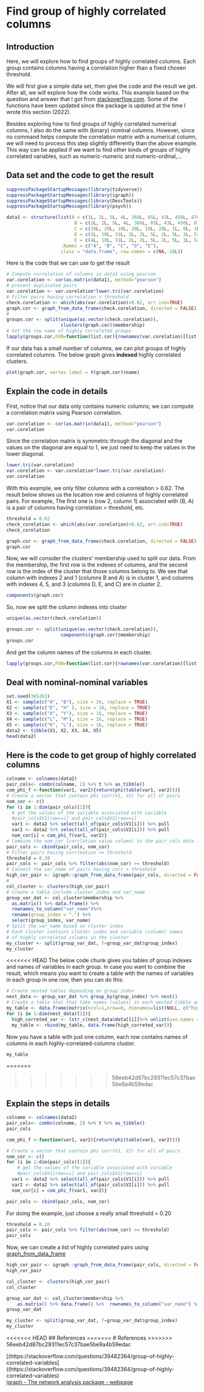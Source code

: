 # Find group of highly correlated columns

## Introduction

Here, we will explore how to find groups of highly correlated columns. Each group contains columns having a correlation higher than a fixed chosen threshold. 

We will first give a simple data set, then give the code and the result we get. After all, we will explore how the code works. This example based on the question and answer that I got from [stackoverflow.com](https://stackoverflow.com/questions/39482364/group-of-highly-correlated-variables). Some of the functions have been updated since the package is updated at the time I wrote this section (2022). 

Besides exploring how to find groups of highly correlated numerical columns, I also do the same with (binary) nominal columns. However, since no command helps compute the correlation matrix with a numerical column, we will need to process this step slightly differently than the above example. This way can be applied if we want to find other kinds of groups of highly correlated variables, such as numeric-numeric and numeric-ordinal,...

## Data set and the code to get the result
```r
suppressPackageStartupMessages(library(tidyverse))
suppressPackageStartupMessages(library(igraph))
suppressPackageStartupMessages(library(DescTools))
suppressPackageStartupMessages(library(psych))  
```

```r
data1 <- structure(list(A = c(1L, 2L, 5L, 4L, 366L, 65L, 43L, 456L, 876L, 78L, 687L, 378L, 378L, 34L, 53L, 43L), 
                         B = c(2L, 2L, 5L, 4L, 366L, 65L, 43L, 456L, 876L, 78L, 687L, 378L, 378L, 34L, 53L, 41L), 
                         C = c(10L, 20L, 10L, 20L, 10L, 20L, 1L, 0L, 1L, 2010L,20L, 10L, 10L, 10L, 10L, 10L), 
                         D = c(2L, 10L, 31L, 2L, 2L, 5L, 2L, 5L, 1L, 52L, 1L, 2L, 52L, 6L, 2L, 1L), 
                         E = c(4L, 10L, 31L, 2L, 2L, 5L, 2L, 5L, 1L, 52L, 1L, 2L, 52L, 6L, 2L, 3L)), 
                    .Names = c("A", "B", "C", "D", "E"), 
                    class = "data.frame", row.names = c(NA,-16L))
```

Here is the code that we can use to get the result

```r
# Compute correlation of columns in data1 using pearson
var.corelation <- cor(as.matrix(data1), method="pearson")
# prevent duplicated pairs
var.corelation <- var.corelation*lower.tri(var.corelation)
# Filter pairs having correlation > threshold
check.corelation <- which(abs(var.corelation)>0.62, arr.ind=TRUE)
graph.cor <- graph_from_data_frame(check.corelation, directed = FALSE)
#
groups.cor <- split(unique(as.vector(check.corelation)),    
                    clusters(graph.cor)$membership)
# Get the row name of highly correlated groups
lapply(groups.cor,FUN=function(list.cor){rownames(var.corelation)[list.cor]})
```
If our data has a small number of columns, we can plot groups of highly correlated columns. The below graph gives **indexed** highly correlated clusters.

```r
plot(graph.cor, vertex.label = V(graph.cor)$name)
```

## Explain the code in details

First, notice that our data only contains numeric columns; we can compute a correlation matrix using Pearson correlation.

```r
var.corelation <- cor(as.matrix(data1), method="pearson")
var.corelation
```
Since the correlation matrix is symmetric through the diagonal and the values on the diagonal are equal to 1, we just need to keep the values in the lower diagonal. 

```r
lower.tri(var.corelation)
var.corelation <- var.corelation*lower.tri(var.corelation)-
var.corelation
```

With this example, we only filter columns with a correlation > 0.62. The result below shows us the location row and columns of highly correlated pairs. For example, The first one is (row 2, column 1) associated with (B, A) is a pair of columns having correlation > threshold, etc. 

```r
threshold = 0.62
check_corelation <- which(abs(var.corelation)>0.62, arr.ind=TRUE)
check_corelation
```

```r
graph.cor <- graph_from_data_frame(check.corelation, directed = FALSE)
graph.cor
```
Now, we will consider the clusters' membership used to split our data. From the membership, the first row is the indexes of columns, and the second row is the index of the cluster that those columns belong to. We see that column with indexes 2 and 1 (columns B and A) is in cluster 1, and columns with indexes 4, 5, and 3 (columns D, E, and C) are in cluster 2.
```r
components(graph.cor)
```

So, now we split the column indexes into cluster
```r
unique(as.vector(check.corelation))
```

```r
groups.cor <- split(unique(as.vector(check.corelation)),  
                    components(graph.cor)$membership)
groups.cor
```

And get the column names of the columns in each cluster. 
```r
lapply(groups.cor,FUN=function(list.cor){rownames(var.corelation)[list.cor]})
```

## Deal with nominal-nominal variables

```r
set.seed(365263)
X1 <- sample(c("A", "B"), size = 16, replace = TRUE)
X2 <- sample(c("E", "H" ), size = 16, replace = TRUE)
X3 <- sample(c("X", "Y"), size = 16, replace = TRUE)
X4 <- sample(c("L", "M"), size = 16, replace = TRUE)
X5 <- sample(c("K", "L"), size = 16, replace = TRUE)
data2 <- tibble(X1, X2, X3, X4, X5)
head(data2)
```
## Here is the code to get group of highly correlated columns

```r
colname <- colnames(data2)
pair_cols<- combn(colname, 2) %>% t %>% as_tibble()
com_phi_f <-function(var1, var2){return(phi(table(var1, var2)))}
# Create a vector that contain phi corr(V1, V2) for all of pairs
nom_cor <- c()
for (i in 1:dim(pair_cols)[1]){
  # get the values of the variable associated with variable 
  #pair_cols$V1[row==i] and pair_cols$V2[row==i]
  var1 <- data2 %>% select(all_of(pair_cols$V1[i])) %>% pull
  var2 <- data2 %>% select(all_of(pair_cols$V2[i])) %>% pull
  nom_cor[i] = com_phi_f(var1, var2)}
# Combine the nom_cor (corrlation value column) to the pair_cols data frame
pair_cols <- cbind(pair_cols, nom_cor) 
# Filter pairs having corrleation >= threshold
threshold = 0.20
pair_cols <- pair_cols %>% filter(abs(nom_cor) >= threshold)
# Connect the var_name of pairs having corr > threshold
high_cor_pair <- igraph::graph_from_data_frame(pair_cols, directed = FALSE)
# 
col_cluster <- clusters(high_cor_pair)
# Create a table include cluster_index and var_name
group_var_dat <- col_cluster$membership %>% 
  as.matrix() %>% data.frame() %>% 
  rownames_to_column("var_name")%>% 
  rename(group_index = ".") %>% 
  select(group_index, var_name)
# Split the var_name based on cluster index
# Each cluster contains cluster index and variable (column) names
# of highly correlated columns in the cluster
my_cluster <- split(group_var_dat, f=group_var_dat$group_index)
my_cluster
```
<<<<<<< HEAD
The below code chunk gives you tables of group indexes and names of variables in each group. In case you want to combine the result, which means you want to create a table with the names of variables in each group in one row, then you can do this:

```r
# Create nested tables depending on group index
nest_data <- group_var_dat %>% group_by(group_index) %>% nest() 
# Create a table that that take names (values) in each nested tibble and paste them together
my_table <- data.frame(matrix(ncol=1,nrow=0, dimnames=list(NULL, c("high_corrected_var"))))
for (i in 1:dim(nest_data)[1]){
  high_correted_var <- (str_c(nest_data$data[[i]]%>% unlist(use.names = F), collapse=", "))
  my_table <- rbind(my_table, data.frame(high_correted_var))}
```

Now you have a table with just one column, each row contains names of columns in each highly-correlated-columns cluster.

```r
my_table
```
=======


>>>>>>> 56eeb42d87bc29311ec57c37bae5be9a4b59edac

## Explain the steps in details

```r
colname <- colnames(data2)
pair_cols<- combn(colname, 2) %>% t %>% as_tibble()
pair_cols

```

```r
com_phi_f <-function(var1, var2){return(phi(table(var1, var2)))}
```

```r
# Create a vector that contain phi corr(V1, V2) for all of pairs
nom_cor <- c()
for (i in 1:dim(pair_cols)[1]){
    # get the values of the variable associated with variable 
    #pair_cols$V1[row==i] and pair_cols$V2[row==i]
  var1 <- data2 %>% select(all_of(pair_cols$V1[i])) %>% pull
  var2 <- data2 %>% select(all_of(pair_cols$V2[i])) %>% pull
  nom_cor[i] = com_phi_f(var1, var2)}
```
```r
pair_cols <- cbind(pair_cols, nom_cor) 
```

For doing the example, just choose a really small threshold = 0.20

```r
threshold = 0.20
pair_cols <- pair_cols %>% filter(abs(nom_cor) >= threshold)
pair_cols
```
Now, we can create a list of highly correlated pairs using [graph_from_data_frame](https://igraph.org/r/doc/graph_from_data_frame.html)

```r
high_cor_pair <- igraph::graph_from_data_frame(pair_cols, directed = FALSE)
high_cor_pair
```

```r
col_cluster <- clusters(high_cor_pair)
col_cluster
```
```r
group_var_dat <- col_cluster$membership %>% 
    as.matrix() %>% data.frame() %>%  rownames_to_column("var_name") %>% rename(group_index = ".") %>% select(group_index, var_name)
group_var_dat
```

```r
my_cluster <- split(group_var_dat, f=group_var_dat$group_index)
my_cluster
```


<<<<<<< HEAD
## References 
=======
# References 
>>>>>>> 56eeb42d87bc29311ec57c37bae5be9a4b59edac

[(https://stackoverflow.com/questions/39482364/group-of-highly-correlated-variables]((https://stackoverflow.com/questions/39482364/group-of-highly-correlated-variables) \
[igraph - The network analysis package - webpage](https://igraph.org/)

